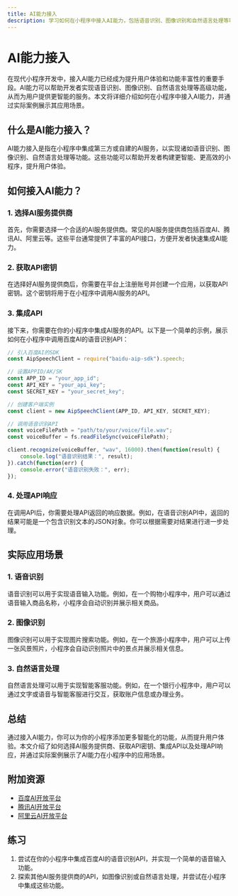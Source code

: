 ```yaml
---
title: AI能力接入
description: 学习如何在小程序中接入AI能力，包括语音识别、图像识别和自然语言处理等功能，并了解其实际应用场景。
---
```


# AI能力接入

在现代小程序开发中，接入AI能力已经成为提升用户体验和功能丰富性的重要手段。AI能力可以帮助开发者实现语音识别、图像识别、自然语言处理等高级功能，从而为用户提供更智能的服务。本文将详细介绍如何在小程序中接入AI能力，并通过实际案例展示其应用场景。

## 什么是AI能力接入？

AI能力接入是指在小程序中集成第三方或自建的AI服务，以实现诸如语音识别、图像识别、自然语言处理等功能。这些功能可以帮助开发者构建更智能、更高效的小程序，提升用户体验。

## 如何接入AI能力？

### 1. 选择AI服务提供商

首先，你需要选择一个合适的AI服务提供商。常见的AI服务提供商包括百度AI、腾讯AI、阿里云等。这些平台通常提供了丰富的API接口，方便开发者快速集成AI能力。

### 2. 获取API密钥

在选择好AI服务提供商后，你需要在平台上注册账号并创建一个应用，以获取API密钥。这个密钥将用于在小程序中调用AI服务的API。

### 3. 集成API

接下来，你需要在你的小程序中集成AI服务的API。以下是一个简单的示例，展示如何在小程序中调用百度AI的语音识别API：

```javascript
// 引入百度AI的SDK
const AipSpeechClient = require("baidu-aip-sdk").speech;

// 设置APPID/AK/SK
const APP_ID = "your_app_id";
const API_KEY = "your_api_key";
const SECRET_KEY = "your_secret_key";

// 创建客户端实例
const client = new AipSpeechClient(APP_ID, API_KEY, SECRET_KEY);

// 调用语音识别API
const voiceFilePath = "path/to/your/voice/file.wav";
const voiceBuffer = fs.readFileSync(voiceFilePath);

client.recognize(voiceBuffer, "wav", 16000).then(function(result) {
    console.log("语音识别结果：", result);
}).catch(function(err) {
    console.error("语音识别失败：", err);
});
```

### 4. 处理API响应

在调用API后，你需要处理API返回的响应数据。例如，在语音识别API中，返回的结果可能是一个包含识别文本的JSON对象。你可以根据需要对结果进行进一步处理。

## 实际应用场景

### 1. 语音识别

语音识别可以用于实现语音输入功能。例如，在一个购物小程序中，用户可以通过语音输入商品名称，小程序会自动识别并展示相关商品。

### 2. 图像识别

图像识别可以用于实现图片搜索功能。例如，在一个旅游小程序中，用户可以上传一张风景照片，小程序会自动识别照片中的景点并展示相关信息。

### 3. 自然语言处理

自然语言处理可以用于实现智能客服功能。例如，在一个银行小程序中，用户可以通过文字或语音与智能客服进行交互，获取账户信息或办理业务。

## 总结

通过接入AI能力，你可以为你的小程序添加更多智能化的功能，从而提升用户体验。本文介绍了如何选择AI服务提供商、获取API密钥、集成API以及处理API响应，并通过实际案例展示了AI能力在小程序中的应用场景。

## 附加资源

- [百度AI开放平台](https://ai.baidu.com/)
- [腾讯AI开放平台](https://ai.qq.com/)
- [阿里云AI开放平台](https://www.aliyun.com/product/ai)

## 练习

1. 尝试在你的小程序中集成百度AI的语音识别API，并实现一个简单的语音输入功能。
2. 探索其他AI服务提供商的API，如图像识别或自然语言处理，并尝试在小程序中集成这些功能。
